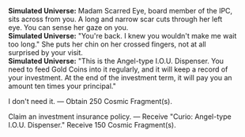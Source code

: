 {{Dialogue Start}}
:'''Simulated Universe:''' Madam Scarred Eye, board member of the IPC, sits across from you. A long and narrow scar cuts through her left eye. You can sense her gaze on you.
:'''Simulated Universe:''' "You're back. I knew you wouldn't make me wait too long." She puts her chin on her crossed fingers, not at all surprised by your visit.
:'''Simulated Universe:''' "This is the Angel-type I.O.U. Dispenser. You need to feed Gold Coins into it regularly, and it will keep a record of your investment. At the end of the investment term, it will pay you an amount ten times your principal."
:{{DIcon|Star}} I don't need it. &mdash; Obtain 250 Cosmic Fragment(s).
:{{DIcon|Star}} Claim an investment insurance policy. &mdash; Receive "Curio: Angel-type I.O.U. Dispenser." Receive 150 Cosmic Fragment(s).
:{{SU Special Dialogue|Day|Demand a more '''customized''' investment plan.|Receive Curio: Angel-type I.O.U. Dispenser. Receive 1 Curio(s) related to Cosmic Fragments.}}
{{Dialogue End}}